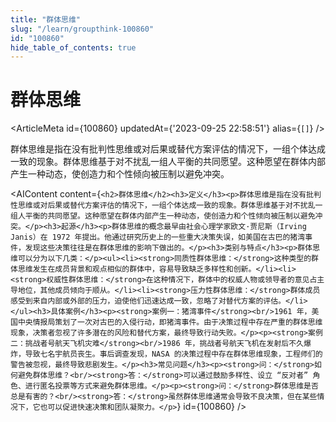 ```yaml
---
title: "群体思维"
slug: "/learn/groupthink-100860"
id: "100860"
hide_table_of_contents: true
---
```



# 群体思维

<ArticleMeta id={100860} updatedAt={'2023-09-25 22:58:51'} alias={`[]`} />
<div className='border-solid border-b border-t-0 my-4 border-[var(--ifm-color-gray-300)]' />

群体思维是指在没有批判性思维或对后果或替代方案评估的情况下，一组个体达成一致的现象。群体思维基于对不扰乱一组人平衡的共同愿望。这种愿望在群体内部产生一种动态，使创造力和个性倾向被压制以避免冲突。

<AIContent content={`<h2>群体思维</h2><h3>定义</h3><p>群体思维是指在没有批判性思维或对后果或替代方案评估的情况下，一组个体达成一致的现象。群体思维基于对不扰乱一组人平衡的共同愿望。这种愿望在群体内部产生一种动态，使创造力和个性倾向被压制以避免冲突。</p><h3>起源</h3><p>群体思维的概念最早由社会心理学家欧文·贾尼斯（Irving Janis）在 1972 年提出。他通过研究历史上的一些重大决策失误，如美国在古巴的猪湾事件，发现这些决策往往是在群体思维的影响下做出的。</p><h3>类别与特点</h3><p>群体思维可以分为以下几类：</p><ul><li><strong>同质性群体思维：</strong>这种类型的群体思维发生在成员背景和观点相似的群体中，容易导致缺乏多样性和创新。</li><li><strong>权威性群体思维：</strong>在这种情况下，群体中的权威人物或领导者的意见占主导地位，其他成员倾向于顺从。</li><li><strong>压力性群体思维：</strong>群体成员感受到来自内部或外部的压力，迫使他们迅速达成一致，忽略了对替代方案的评估。</li></ul><h3>具体案例</h3><p><strong>案例一：猪湾事件</strong><br/>1961 年，美国中央情报局策划了一次对古巴的入侵行动，即猪湾事件。由于决策过程中存在严重的群体思维现象，决策者忽视了许多潜在的风险和替代方案，最终导致行动失败。</p><p><strong>案例二：挑战者号航天飞机灾难</strong><br/>1986 年，挑战者号航天飞机在发射后不久爆炸，导致七名宇航员丧生。事后调查发现，NASA 的决策过程中存在群体思维现象，工程师们的警告被忽视，最终导致悲剧发生。</p><h3>常见问题</h3><p><strong>问：</strong>如何避免群体思维？<br/><strong>答：</strong>可以通过鼓励多样性、设立 “反对者” 角色、进行匿名投票等方式来避免群体思维。</p><p><strong>问：</strong>群体思维是否总是有害的？<br/><strong>答：</strong>虽然群体思维通常会导致不良决策，但在某些情况下，它也可以促进快速决策和团队凝聚力。</p>`} id={100860} />

